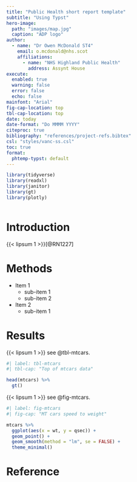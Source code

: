 ```yaml
---
title: "Public Health short report template"
subtitle: "Using Typst"
hero-image: 
  path: "images/map.jpg"
  caption: "ADP logo"
author: 
  - name: "Dr Owen McDonald ST4"
    email: o.mcdonald@nhs.scot
    affiliations:
      - name: "NHS Highland Public Health"
        address: Assynt House
execute:
  enabled: true
  warning: false
  error: false
  echo: false
mainfont: "Arial"
fig-cap-location: top
tbl-cap-location: top
date: today
date-format: "Do MMMM YYYY"
citeproc: true
bibliography: "references/project-refs.bibtex"
csl: "styles/vanc-ss.csl"
toc: true
format:
  phtemp-typst: default
---
```


```r

library(tidyverse)
library(readxl)
library(janitor)
library(gt)
library(plotly)

```

```r



```


# Introduction

{{< lipsum 1 >}}[@RN1227]

# Methods

* Item 1
  + sub-item 1
  + sub-item 2
* Item 2
  + sub-item 1

# Results

{{< lipsum 1 >}} see @tbl-mtcars.

```r
#| label: tbl-mtcars
#| tbl-cap: "Top of mtcars data"

head(mtcars) %>% 
  gt()

```

{{< lipsum 1 >}} see @fig-mtcars.

```r
#| label: fig-mtcars
#| fig-cap: "MT cars speed to weight"

mtcars %>% 
  ggplot(aes(x = wt, y = qsec)) +
  geom_point() +
  geom_smooth(method = "lm", se = FALSE) +
  theme_minimal()

```


# Reference

::: {#refs}
:::